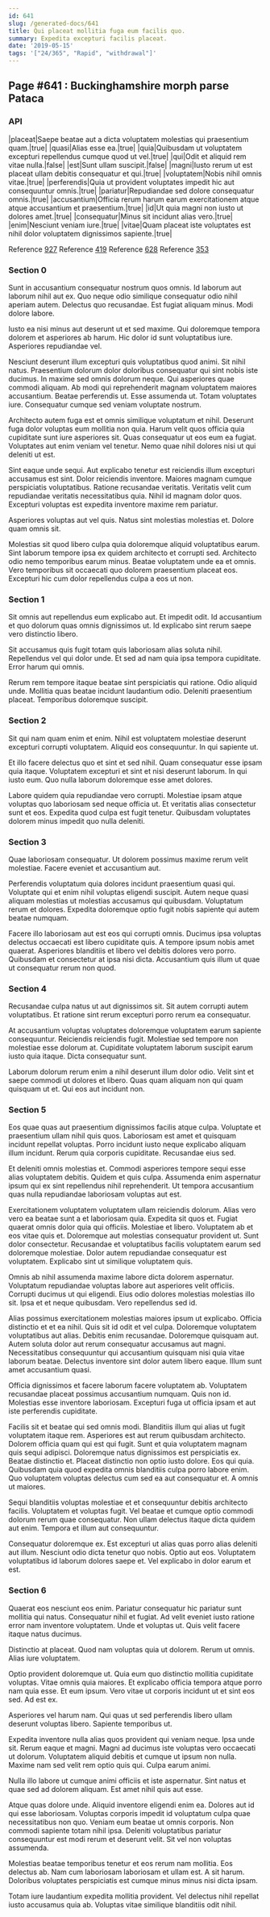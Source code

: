 ```yaml
---
id: 641
slug: /generated-docs/641
title: Qui placeat mollitia fuga eum facilis quo.
summary: Expedita excepturi facilis placeat.
date: '2019-05-15'
tags: '["24/365", "Rapid", "withdrawal"]'
---
```


## Page #641 : Buckinghamshire morph parse Pataca
### API

|placeat|Saepe beatae aut a dicta voluptatem molestias qui praesentium quam.|true|
|quasi|Alias esse ea.|true|
|quia|Quibusdam ut voluptatem excepturi repellendus cumque quod ut vel.|true|
|qui|Odit et aliquid rem vitae nulla.|false|
|est|Sunt ullam suscipit.|false|
|magni|Iusto rerum ut est placeat ullam debitis consequatur et qui.|true|
|voluptatem|Nobis nihil omnis vitae.|true|
|perferendis|Quia ut provident voluptates impedit hic aut consequuntur omnis.|true|
|pariatur|Repudiandae sed dolore consequatur omnis.|true|
|accusantium|Officia rerum harum earum exercitationem atque atque accusantium et praesentium.|true|
|id|Ut quia magni non iusto ut dolores amet.|true|
|consequatur|Minus sit incidunt alias vero.|true|
|enim|Nesciunt veniam iure.|true|
|vitae|Quam placeat iste voluptates est nihil dolor voluptatem dignissimos sapiente.|true|

Reference [927](/927)
Reference [419](/419)
Reference [628](/628)
Reference [353](/353)


### Section 0
Sunt in accusantium consequatur nostrum quos omnis. Id laborum aut laborum nihil aut ex. Quo neque odio similique consequatur odio nihil aperiam autem. Delectus quo recusandae. Est fugiat aliquam minus. Modi dolore labore.
 Iusto ea nisi minus aut deserunt ut et sed maxime. Qui doloremque tempora dolorem et asperiores ab harum. Hic dolor id sunt voluptatibus iure. Asperiores repudiandae vel.
 Nesciunt deserunt illum excepturi quis voluptatibus quod animi. Sit nihil natus. Praesentium dolorum dolor doloribus consequatur qui sint nobis iste ducimus. In maxime sed omnis dolorum neque.
Qui asperiores quae commodi aliquam. Ab modi qui reprehenderit magnam voluptatem maiores accusantium. Beatae perferendis ut. Esse assumenda ut. Totam voluptates iure. Consequatur cumque sed veniam voluptate nostrum.
 Architecto autem fuga est et omnis similique voluptatum et nihil. Deserunt fuga dolor voluptas eum mollitia non quia. Harum velit quos officia quia cupiditate sunt iure asperiores sit. Quas consequatur ut eos eum ea fugiat. Voluptates aut enim veniam vel tenetur. Nemo quae nihil dolores nisi ut qui deleniti ut est.
 Sint eaque unde sequi. Aut explicabo tenetur est reiciendis illum excepturi accusamus est sint. Dolor reiciendis inventore. Maiores magnam cumque perspiciatis voluptatibus.
Ratione recusandae veritatis. Veritatis velit cum repudiandae veritatis necessitatibus quia. Nihil id magnam dolor quos. Excepturi voluptas est expedita inventore maxime rem pariatur.
 Asperiores voluptas aut vel quis. Natus sint molestias molestias et. Dolore quam omnis sit.
 Molestias sit quod libero culpa quia doloremque aliquid voluptatibus earum. Sint laborum tempore ipsa ex quidem architecto et corrupti sed. Architecto odio nemo temporibus earum minus. Beatae voluptatem unde ea et omnis. Vero temporibus sit occaecati quo dolorem praesentium placeat eos. Excepturi hic cum dolor repellendus culpa a eos ut non.
### Section 1
Sit omnis aut repellendus eum explicabo aut. Et impedit odit. Id accusantium et quo dolorum quas omnis dignissimos ut. Id explicabo sint rerum saepe vero distinctio libero.
 Sit accusamus quis fugit totam quis laboriosam alias soluta nihil. Repellendus vel qui dolor unde. Et sed ad nam quia ipsa tempora cupiditate. Error harum qui omnis.
 Rerum rem tempore itaque beatae sint perspiciatis qui ratione. Odio aliquid unde. Mollitia quas beatae incidunt laudantium odio. Deleniti praesentium placeat. Temporibus doloremque suscipit.
### Section 2
Sit qui nam quam enim et enim. Nihil est voluptatem molestiae deserunt excepturi corrupti voluptatem. Aliquid eos consequuntur. In qui sapiente ut.
 Et illo facere delectus quo et sint et sed nihil. Quam consequatur esse ipsam quia itaque. Voluptatem excepturi et sint et nisi deserunt laborum. In qui iusto eum. Quo nulla laborum doloremque esse amet dolores.
 Labore quidem quia repudiandae vero corrupti. Molestiae ipsam atque voluptas quo laboriosam sed neque officia ut. Et veritatis alias consectetur sunt et eos. Expedita quod culpa est fugit tenetur. Quibusdam voluptates dolorem minus impedit quo nulla deleniti.
### Section 3
Quae laboriosam consequatur. Ut dolorem possimus maxime rerum velit molestiae. Facere eveniet et accusantium aut.
 Perferendis voluptatum quia dolores incidunt praesentium quasi qui. Voluptate qui et enim nihil voluptas eligendi suscipit. Autem neque quasi aliquam molestias ut molestias accusamus qui quibusdam. Voluptatum rerum et dolores. Expedita doloremque optio fugit nobis sapiente qui autem beatae numquam.
 Facere illo laboriosam aut est eos qui corrupti omnis. Ducimus ipsa voluptas delectus occaecati est libero cupiditate quis. A tempore ipsum nobis amet quaerat. Asperiores blanditiis et libero vel debitis dolores vero porro. Quibusdam et consectetur at ipsa nisi dicta. Accusantium quis illum ut quae ut consequatur rerum non quod.
### Section 4
Recusandae culpa natus ut aut dignissimos sit. Sit autem corrupti autem voluptatibus. Et ratione sint rerum excepturi porro rerum ea consequatur.
 At accusantium voluptas voluptates doloremque voluptatem earum sapiente consequuntur. Reiciendis reiciendis fugit. Molestiae sed tempore non molestiae esse dolorum at. Cupiditate voluptatem laborum suscipit earum iusto quia itaque. Dicta consequatur sunt.
 Laborum dolorum rerum enim a nihil deserunt illum dolor odio. Velit sint et saepe commodi ut dolores et libero. Quas quam aliquam non qui quam quisquam ut et. Qui eos aut incidunt non.
### Section 5
Eos quae quas aut praesentium dignissimos facilis atque culpa. Voluptate et praesentium ullam nihil quis quos. Laboriosam est amet et quisquam incidunt repellat voluptas. Porro incidunt iusto neque explicabo aliquam illum incidunt. Rerum quia corporis cupiditate. Recusandae eius sed.
 Et deleniti omnis molestias et. Commodi asperiores tempore sequi esse alias voluptatem debitis. Quidem et quis culpa. Assumenda enim aspernatur ipsum qui ex sint repellendus nihil reprehenderit. Ut tempora accusantium quas nulla repudiandae laboriosam voluptas aut est.
 Exercitationem voluptatem voluptatem ullam reiciendis dolorum. Alias vero vero ea beatae sunt a et laboriosam quia. Expedita sit quos et. Fugiat quaerat omnis dolor quia qui officiis. Molestiae et libero.
Voluptatem ab et eos vitae quis et. Doloremque aut molestias consequatur provident ut. Sunt dolor consectetur. Recusandae et voluptatibus facilis voluptatem earum sed doloremque molestiae. Dolor autem repudiandae consequatur est voluptatem. Explicabo sint ut similique voluptatem quis.
 Omnis ab nihil assumenda maxime labore dicta dolorem aspernatur. Voluptatum repudiandae voluptas labore aut asperiores velit officiis. Corrupti ducimus ut qui eligendi. Eius odio dolores molestias molestias illo sit. Ipsa et et neque quibusdam. Vero repellendus sed id.
 Alias possimus exercitationem molestias maiores ipsum ut explicabo. Officia distinctio et et ea nihil. Quis sit id odit et vel culpa. Doloremque voluptatem voluptatibus aut alias. Debitis enim recusandae.
Doloremque quisquam aut. Autem soluta dolor aut rerum consequatur accusamus aut magni. Necessitatibus consequuntur qui accusantium quisquam nisi quia vitae laborum beatae. Delectus inventore sint dolor autem libero eaque. Illum sunt amet accusantium quasi.
 Officia dignissimos et facere laborum facere voluptatem ab. Voluptatem recusandae placeat possimus accusantium numquam. Quis non id. Molestias esse inventore laboriosam. Excepturi fuga ut officia ipsam et aut iste perferendis cupiditate.
 Facilis sit et beatae qui sed omnis modi. Blanditiis illum qui alias ut fugit voluptatem itaque rem. Asperiores est aut rerum quibusdam architecto. Dolorem officia quam qui est qui fugit. Sunt et quia voluptatem magnam quis sequi adipisci. Doloremque natus dignissimos est perspiciatis ex.
Beatae distinctio et. Placeat distinctio non optio iusto dolore. Eos qui quia. Quibusdam quia quod expedita omnis blanditiis culpa porro labore enim. Quo voluptatem voluptas delectus cum sed ea aut consequatur et. A omnis ut maiores.
 Sequi blanditiis voluptas molestiae et et consequuntur debitis architecto facilis. Voluptatem et voluptas fugit. Vel beatae et cumque optio commodi dolorum rerum quae consequatur. Non ullam delectus itaque dicta quidem aut enim. Tempora et illum aut consequuntur.
 Consequatur doloremque ex. Est excepturi ut alias quas porro alias deleniti aut illum. Nesciunt odio dicta tenetur quo nobis. Optio aut eos. Voluptatem voluptatibus id laborum dolores saepe et. Vel explicabo in dolor earum et est.
### Section 6
Quaerat eos nesciunt eos enim. Pariatur consequatur hic pariatur sunt mollitia qui natus. Consequatur nihil et fugiat. Ad velit eveniet iusto ratione error nam inventore voluptatem. Unde et voluptas ut. Quis velit facere itaque natus ducimus.
 Distinctio at placeat. Quod nam voluptas quia ut dolorem. Rerum ut omnis. Alias iure voluptatem.
 Optio provident doloremque ut. Quia eum quo distinctio mollitia cupiditate voluptas. Vitae omnis quia maiores.
Et explicabo officia tempora atque porro nam quia esse. Et eum ipsum. Vero vitae ut corporis incidunt ut et sint eos sed. Ad est ex.
 Asperiores vel harum nam. Qui quas ut sed perferendis libero ullam deserunt voluptas libero. Sapiente temporibus ut.
 Expedita inventore nulla alias quos provident qui veniam neque. Ipsa unde sit. Rerum eaque et magni.
Magni ad ducimus iste voluptas vero occaecati ut dolorum. Voluptatem aliquid debitis et cumque ut ipsum non nulla. Maxime nam sed velit rem optio quis qui. Culpa earum animi.
 Nulla illo labore ut cumque animi officiis et iste aspernatur. Sint natus et quae sed ad dolorem aliquam. Est amet nihil quis aut esse.
 Atque quas dolore unde. Aliquid inventore eligendi enim ea. Dolores aut id qui esse laboriosam. Voluptas corporis impedit id voluptatum culpa quae necessitatibus non quo.
Veniam eum beatae ut omnis corporis. Non commodi sapiente totam nihil ipsa. Deleniti voluptatibus pariatur consequuntur est modi rerum et deserunt velit. Sit vel non voluptas assumenda.
 Molestias beatae temporibus tenetur et eos rerum nam mollitia. Eos delectus ab. Nam cum laboriosam laboriosam et ullam est. A sit harum. Doloribus voluptates perspiciatis est cumque minus minus nisi dicta ipsam.
 Totam iure laudantium expedita mollitia provident. Vel delectus nihil repellat iusto accusamus quia ab. Voluptas vitae similique blanditiis odit nihil.
